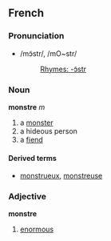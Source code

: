 ==French==
===Pronunciation===
*/mɔ̃str/, /mO~str/
*:[[Rhymes:French:-ɔ̃str|Rhymes: -ɔ̃str]]

===Noun===
'''monstre''' ''m''

# a [[monster]]
# a hideous person
# a [[fiend]]<!-- this may be synonymous to #1 or #2 -->

====Derived terms====
*[[monstrueux]], [[monstreuse]]

===Adjective===
'''monstre'''

# [[enormous]]